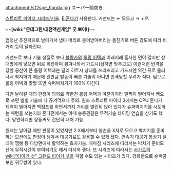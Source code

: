 attachment:/sf2spe_honda.jpg
スーパー頭突き

[[스트리트 파이터 시리즈/기술]]. [[E.혼다]]가 사용한다. 커맨드는 ← 모으고 → + P.

~~'''[wiki:"몬데그린/대전액션게임" 굿 뽀이!]'''~~

엄청난 추진력으로 날아가서 냅다 머리로 들이받아버리는 돌진기로 버튼 강도에 따라 비거리 등이 달라진다.

커맨드로 보나 기술 성질로 보나 [[블랑카]]의 [[롤링 어택]]과 이래저래 흡사한 면이 많지만 상대방에게 닿으면 뒤로 회전하며 튕겨나와서 가드시(심하면 맞추고도) 이런저런 반격을 당할 공산이 큰 롤링 어택과는 달리 히트시 상대를 쓰러뜨리고 가드시엔 약간 뒤로 물러나서 착지하기 때문에 웬만큼 발동이 빠른 기술이 아니면 반격당할 우려가 적다. 덤으로 롤링 어택과 맞짱 뜨면 슈퍼박치기가 100% 이긴다.

다만 날아갈 때의 판정이 의외로 약한건 롤링 어택과 마찬가지라 멀찍이 떨어져서 쌩으로 쓰면 별별 기술에 다 끊겨먹으니 주의. 원조 스트리트 파이터 2에서는 CPU 혼다가 체력이 떨어지면 백점프를 하면서까지 거리를 벌린뒤 앉아 있다가 슈퍼박치기를 시도하는 패턴을 쓰는지라 혼다전에서는 이때 승룡권같은 무적기술 타이밍 연습을 삼기도 했다. 당연하지만 장풍써도 간단히 대처 가능. 

원래는 날아갈 때만 판정이 있었지만 2 X에서부터 양손을 X자로 모으고 박치기를 준비하는 모션에도 판정이 생겨서 대공기로도 활용할 수 있게 됐다. 연속기 대공기 통상기 딜레이 땜빵 등 다방면에서 활약하는 효자기술. 때마침 시리즈에 따라서는 박치기 준비모션에 무적시간이 부여되기도 해서 더더욱 좋다. 또 시리즈에 따라서는 [[사가트]]의 [[wiki:"타이거 샷" 그랜드 타이거 샷]]을 피할 수도 있는 시리즈가 있다.
강화판으로 슈퍼콤보인 귀무쌍이 있다.
